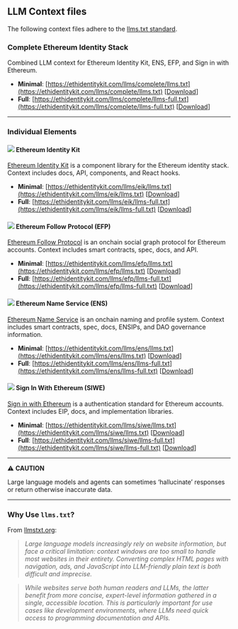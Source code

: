 ## LLM Context files

The following context files adhere to the [llms.txt standard](https://llmstxt.org/).

### Complete Ethereum Identity Stack

Combined LLM context for Ethereum Identity Kit, ENS, EFP, and Sign in with Ethereum.
- **Minimal**: [https://ethidentitykit.com/llms/complete/llms.txt](https://ethidentitykit.com/llms/complete/llms.txt) [<a href="https://ethidentitykit.com/llms/complete/llms.txt" download="llms.txt">Download</a>]
- **Full**: [https://ethidentitykit.com/llms/complete/llms-full.txt](https://ethidentitykit.com/llms/complete/llms-full.txt) [<a href="https://ethidentitykit.com/complete/siwe/llms-full.txt" download="llms-full.txt">Download</a>]

---

### Individual Elements

#### <img class="icon" src="/logo/dark/logo.png" /> Ethereum Identity Kit 
[Ethereum Identity Kit](https://ethidentitykit.com) is a component library for the Ethereum identity stack. Context includes docs, API, components, and React hooks.

- **Minimal**: [https://ethidentitykit.com/llms/eik/llms.txt](https://ethidentitykit.com/llms/eik/llms.txt) [<a href="https://ethidentitykit.com/llms/eik/llms.txt" download="llms.txt">Download</a>]
- **Full**: [https://ethidentitykit.com/llms/eik/llms-full.txt](https://ethidentitykit.com/llms/eik/llms-full.txt) [<a href="https://ethidentitykit.com/llms/eik/llms-full.txt" download="llms-full.txt">Download</a>]


#### <img class="icon" src="/assets/logomarks/efp.png" /> Ethereum Follow Protocol (EFP)
[Ethereum Follow Protocol](https://efp.app) is an onchain social graph protocol for Ethereum accounts. Context includes smart contracts, spec, docs, and API.

- **Minimal**: [https://ethidentitykit.com/llms/efp/llms.txt](https://ethidentitykit.com/llms/efp/llms.txt) [<a href="https://ethidentitykit.com/llms/efp/llms.txt" download="llms.txt">Download</a>]
- **Full**: [https://ethidentitykit.com/llms/efp/llms-full.txt](https://ethidentitykit.com/llms/efp/llms-full.txt) [<a href="https://ethidentitykit.com/llms/efp/llms-full.txt" download="llms-full.txt">Download</a>]


#### <img class="icon" src="/assets/logomarks/ens.png" /> Ethereum Name Service (ENS)
[Ethereum Name Service](https://ens.domains) is an onchain naming and profile system. Context includes smart contracts, spec, docs, ENSIPs, and DAO governance information.

- **Minimal**: [https://ethidentitykit.com/llms/ens/llms.txt](https://ethidentitykit.com/llms/ens/llms.txt) [<a href="https://ethidentitykit.com/llms/ens/llms.txt" download="llms.txt">Download</a>]
- **Full**: [https://ethidentitykit.com/llms/ens/llms-full.txt](https://ethidentitykit.com/llms/ens/llms-full.txt) [<a href="https://ethidentitykit.com/llms/ens/llms-full.txt" download="llms-full.txt">Download</a>]


#### <img class="icon" src="/assets/logomarks/siwe.png" /> Sign In With Ethereum (SIWE)
[Sign in with Ethereum](https://login.xyz) is a authentication standard for Ethereum accounts. Context includes EIP, docs, and implementation libraries.

- **Minimal**: [https://ethidentitykit.com/llms/siwe/llms.txt](https://ethidentitykit.com/llms/siwe/llms.txt) [<a href="https://ethidentitykit.com/llms/siwe/llms.txt" download="llms.txt">Download</a>]
- **Full**: [https://ethidentitykit.com/llms/siwe/llms-full.txt](https://ethidentitykit.com/llms/siwe/llms-full.txt) [<a href="https://ethidentitykit.com/llms/siwe/llms-full.txt" download="llms-full.txt">Download</a>]


---
⚠️ **CAUTION**

Large language models and agents can sometimes ‘hallucinate’ responses or return otherwise inaccurate data.

---

### Why Use `llms.txt`?

From [llmstxt.org](https://llmstxt.org/):

>_Large language models increasingly rely on website information, but face a critical limitation: context windows are too small to handle most websites in their entirety. Converting complex HTML pages with navigation, ads, and JavaScript into LLM-friendly plain text is both difficult and imprecise._

>_While websites serve both human readers and LLMs, the latter benefit from more concise, expert-level information gathered in a single, accessible location. This is particularly important for use cases like development environments, where LLMs need quick access to programming documentation and APIs._

<style>
  {` 
  .icon {
    background: #111;
    height: 25px;
    display: inline-block
  }
`}
</style>

